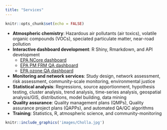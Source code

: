 ---
title: "Services"
---

```{r setup, include=FALSE}
knitr::opts_chunk$set(echo = FALSE)

```
-	**Atmospheric chemistry**: Hazardous air pollutants (air toxics), volatile 
organic compounds (VOCs), speciated particulate matter, near-road pollution
-	**Interactive dashboard development**: R Shiny, Rmarkdown, and API development
    + [EPA NCore dashboard](https://sti-r-shiny.shinyapps.io/NCORE_Dashboard/)
    + [EPA PM FRM QA dashboard](https://sti-r-shiny.shinyapps.io/QVA_Dashboard/)
    + [EPA ozone QA dashboard](https://sti-r-shiny.shinyapps.io/ozone_dashboard/)
-	**Monitoring and network services**: Study design, network assessment, risk assessment,
community-scale monitoring, environmental justice
- **Statistical analysis**: Regressions, source apportionment, hypothesis testing, cluster analysis, trend analysis, time-series analysis, geospatial analysis/GIS, distributions, model building, data mining
- **Quality assurance**: Quality management plans (QMPs),  Quality assurance project plans (QAPPs), and automated QA/QC algorithms
- **Training**: Statistics, R, atmospheric science, and community-monitoring

```{r, Cholla, out.width = '50%', fig.align = 'center'}
knitr::include_graphics('images/Cholla.jpg')
```
